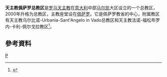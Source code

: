 '''天主教佩萨罗总教区'''是[[罗马天主教|罗马天主教]]在[[意大利|意大利]]中部[[马尔凯|马尔凯]]大区设立的一个总教区，2000年升格为总教区，主教座堂设在[[佩萨罗|佩萨罗]]。它是佩萨罗教省的中心，附属教区有天主教乌尔比诺-Urbania-Sant'Angelo in Vado总教区和天主教法诺-福松布罗内-卡利-佩尔戈拉教区<ref>{{Cite web |url=http://www.catholic-hierarchy.org/diocese/dpesa.html |title=''Catholic Hierarchy'' page |accessdate=2008-10-27 |archive-date=2019-08-13 |archive-url=https://web.archive.org/web/20190813115534/http://www.catholic-hierarchy.org/diocese/dpesa.html |dead-url=no }}</ref>。

==參考資料==
<div class="references-small">
<references />
</div>

{{意大利天主教教區}}
[[Category:意大利天主教教区|P]]